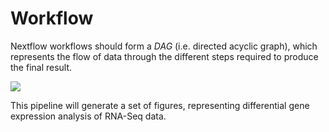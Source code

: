 # Workflow

Nextflow workflows should form a _DAG_ (i.e. directed acyclic graph), which represents the flow of data through the different steps 
required to produce the final result. 

![](images/dag.png)

This pipeline will generate a set of figures, representing differential gene expression analysis of RNA-Seq data.
